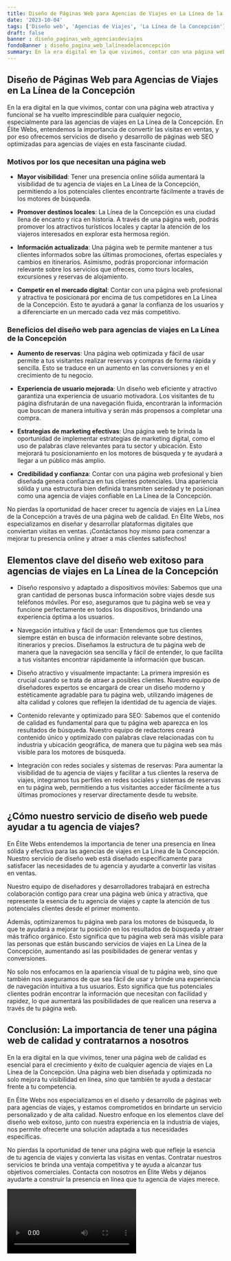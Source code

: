 ```yaml
---
title: Diseño de Páginas Web para Agencias de Viajes en La Línea de la Concepción
date: '2023-10-04'
tags: ['Diseño web', 'Agencias de Viajes', 'La Línea de la Concepción']
draft: false
banner : diseño_paginas_web_agenciasdeviajes
fondoBanner : diseño_pagina_web_lalíneadelaconcepción
summary: En la era digital en la que vivimos, contar con una página web atractiva y funcional se ha vuelto imprescindible para cualquier negocio, especialmente para las agencias de viajes en La Línea de la Concepción. En Élite Webs, entendemos la importancia de convertir las visitas en ventas, y por eso ofrecemos servicios de diseño y desarrollo de páginas web SEO optimizadas para agencias de viajes en esta fascinante ciudad.
---
```


## Diseño de Páginas Web para Agencias de Viajes en La Línea de la Concepción

En la era digital en la que vivimos, contar con una página web atractiva y funcional se ha vuelto imprescindible para cualquier negocio, especialmente para las agencias de viajes en La Línea de la Concepción. En Élite Webs, entendemos la importancia de convertir las visitas en ventas, y por eso ofrecemos servicios de diseño y desarrollo de páginas web SEO optimizadas para agencias de viajes en esta fascinante ciudad.

### Motivos por los que necesitan una página web

- **Mayor visibilidad**: Tener una presencia online sólida aumentará la visibilidad de tu agencia de viajes en La Línea de la Concepción, permitiendo a los potenciales clientes encontrarte fácilmente a través de los motores de búsqueda.

- **Promover destinos locales**: La Línea de la Concepción es una ciudad llena de encanto y rica en historia. A través de una página web, podrás promover los atractivos turísticos locales y captar la atención de los viajeros interesados en explorar esta hermosa región.

- **Información actualizada**: Una página web te permite mantener a tus clientes informados sobre las últimas promociones, ofertas especiales y cambios en itinerarios. Asimismo, podrás proporcionar información relevante sobre los servicios que ofreces, como tours locales, excursiones y reservas de alojamiento.

- **Competir en el mercado digital**: Contar con una página web profesional y atractiva te posicionará por encima de tus competidores en La Línea de la Concepción. Esto te ayudará a ganar la confianza de los usuarios y a diferenciarte en un mercado cada vez más competitivo.

### Beneficios del diseño web para agencias de viajes en La Línea de la Concepción

- **Aumento de reservas**: Una página web optimizada y fácil de usar permite a tus visitantes realizar reservas y compras de forma rápida y sencilla. Esto se traduce en un aumento en las conversiones y en el crecimiento de tu negocio.

- **Experiencia de usuario mejorada**: Un diseño web eficiente y atractivo garantiza una experiencia de usuario motivadora. Los visitantes de tu página disfrutarán de una navegación fluida, encontrarán la información que buscan de manera intuitiva y serán más propensos a completar una compra.

- **Estrategias de marketing efectivas**: Una página web te brinda la oportunidad de implementar estrategias de marketing digital, como el uso de palabras clave relevantes para tu sector y ubicación. Esto mejorará tu posicionamiento en los motores de búsqueda y te ayudará a llegar a un público más amplio.

- **Credibilidad y confianza**: Contar con una página web profesional y bien diseñada genera confianza en tus clientes potenciales. Una apariencia sólida y una estructura bien definida transmiten seriedad y te posicionan como una agencia de viajes confiable en La Línea de la Concepción.

No pierdas la oportunidad de hacer crecer tu agencia de viajes en La Línea de la Concepción a través de una página web de calidad. En Élite Webs, nos especializamos en diseñar y desarrollar plataformas digitales que conviertan visitas en ventas. ¡Contáctanos hoy mismo para comenzar a mejorar tu presencia online y atraer a más clientes satisfechos!

<GifSeo />

<Cta />

## Elementos clave del diseño web exitoso para agencias de viajes en La Línea de la Concepción

- Diseño responsivo y adaptado a dispositivos móviles: Sabemos que una gran cantidad de personas busca información sobre viajes desde sus teléfonos móviles. Por eso, aseguramos que tu página web se vea y funcione perfectamente en todos los dispositivos, brindando una experiencia óptima a los usuarios.

- Navegación intuitiva y fácil de usar: Entendemos que tus clientes siempre están en busca de información relevante sobre destinos, itinerarios y precios. Diseñamos la estructura de tu página web de manera que la navegación sea sencilla y fácil de entender, lo que facilita a tus visitantes encontrar rápidamente la información que buscan.

- Diseño atractivo y visualmente impactante: La primera impresión es crucial cuando se trata de atraer a posibles clientes. Nuestro equipo de diseñadores expertos se encargará de crear un diseño moderno y estéticamente agradable para tu página web, utilizando imágenes de alta calidad y colores que reflejen la identidad de tu agencia de viajes.

- Contenido relevante y optimizado para SEO: Sabemos que el contenido de calidad es fundamental para que tu página web aparezca en los resultados de búsqueda. Nuestro equipo de redactores creará contenido único y optimizado con palabras clave relacionadas con tu industria y ubicación geográfica, de manera que tu página web sea más visible para los motores de búsqueda.

- Integración con redes sociales y sistemas de reservas: Para aumentar la visibilidad de tu agencia de viajes y facilitar a tus clientes la reserva de viajes, integramos tus perfiles en redes sociales y sistemas de reservas en tu página web, permitiendo a tus visitantes acceder fácilmente a tus últimas promociones y reservar directamente desde tu website.

## ¿Cómo nuestro servicio de diseño web puede ayudar a tu agencia de viajes?

En Élite Webs entendemos la importancia de tener una presencia en línea sólida y efectiva para las agencias de viajes en La Línea de la Concepción. Nuestro servicio de diseño web está diseñado específicamente para satisfacer las necesidades de tu agencia y ayudarte a convertir las visitas en ventas.

Nuestro equipo de diseñadores y desarrolladores trabajará en estrecha colaboración contigo para crear una página web única y atractiva, que represente la esencia de tu agencia de viajes y capte la atención de tus potenciales clientes desde el primer momento.

Además, optimizaremos tu página web para los motores de búsqueda, lo que te ayudará a mejorar tu posición en los resultados de búsqueda y atraer más tráfico orgánico. Esto significa que tu página web será más visible para las personas que están buscando servicios de viajes en La Línea de la Concepción, aumentando así las posibilidades de generar ventas y conversiones.

No solo nos enfocamos en la apariencia visual de tu página web, sino que también nos aseguramos de que sea fácil de usar y brinde una experiencia de navegación intuitiva a tus usuarios. Esto significa que tus potenciales clientes podrán encontrar la información que necesitan con facilidad y rapidez, lo que aumentará las posibilidades de que realicen una reserva a través de tu página web.

## Conclusión: La importancia de tener una página web de calidad y contratarnos a nosotros

En la era digital en la que vivimos, tener una página web de calidad es esencial para el crecimiento y éxito de cualquier agencia de viajes en La Línea de la Concepción. Una página web bien diseñada y optimizada no solo mejora tu visibilidad en línea, sino que también te ayuda a destacar frente a tu competencia.

En Élite Webs nos especializamos en el diseño y desarrollo de páginas web para agencias de viajes, y estamos comprometidos en brindarte un servicio personalizado y de alta calidad. Nuestro enfoque en los elementos clave del diseño web exitoso, junto con nuestra experiencia en la industria de viajes, nos permite ofrecerte una solución adaptada a tus necesidades específicas.

No pierdas la oportunidad de tener una página web que refleje la esencia de tu agencia de viajes y convierta las visitas en ventas. Contratar nuestros servicios te brinda una ventaja competitiva y te ayuda a alcanzar tus objetivos comerciales. Contacta con nosotros en Élite Webs y déjanos ayudarte a construir la presencia en línea que tu agencia de viajes merece.

<Video />

<CtaBot job='Agencias de Viajes' city='La Línea de la Concepción'/>

<Gmaps query='La Línea de la Concepción+españa+maps' />
